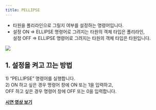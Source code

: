 ```yaml
---
title: PELLIPSE
---
```



[image1]: ../../../../../assets/images/geometry/pellipse/image1.png

* 타원을 폴리라인으로 그릴지 여부를 설정하는 명령어입니다.  
* 설정 ON \=\> ELLIPSE 명령어로 그려지는 타원의 객체 타입은 폴리라인,  
  설정 OFF \=\> ELLIPSE 명령어로 그려지는 타원의 객체 타입은 타원입니다.

![][image1]

## **1\. 설정을 켜고 끄는 방법**

1\) “PELLIPSE” 명령어를 실행합니다.  
2\) ON 하고 싶은 경우 명령어 창에 ON 또는 1을 입력하고,   
OFF 하고 싶은 경우 명령어 창에 OFF 또는 0을 입력합니다.

[**<Icon name="youtube" class="emoji"/> 시연 영상 보기**](https://youtu.be/6wocHQQTr0g)